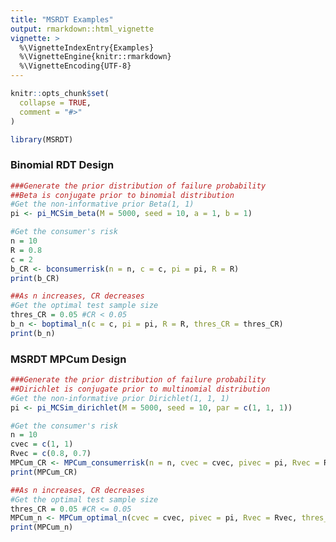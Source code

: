 ---
title: "MSRDT Examples"
output: rmarkdown::html_vignette
vignette: >
  %\VignetteIndexEntry{Examples}
  %\VignetteEngine{knitr::rmarkdown}
  %\VignetteEncoding{UTF-8}
---

```{r, include = FALSE}
knitr::opts_chunk$set(
  collapse = TRUE,
  comment = "#>"
)
```

```{r setup}
library(MSRDT)
```

### Binomial RDT Design
```{r}
###Generate the prior distribution of failure probability
##Beta is conjugate prior to binomial distribution
#Get the non-informative prior Beta(1, 1)
pi <- pi_MCSim_beta(M = 5000, seed = 10, a = 1, b = 1)

#Get the consumer's risk
n = 10
R = 0.8
c = 2
b_CR <- bconsumerrisk(n = n, c = c, pi = pi, R = R)
print(b_CR)

##As n increases, CR decreases
#Get the optimal test sample size
thres_CR = 0.05 #CR < 0.05
b_n <- boptimal_n(c = c, pi = pi, R = R, thres_CR = thres_CR)
print(b_n)
```

### MSRDT MPCum Design
```{r}
###Generate the prior distribution of failure probability
##Dirichlet is conjugate prior to multinomial distribution
#Get the non-informative prior Dirichlet(1, 1, 1)
pi <- pi_MCSim_dirichlet(M = 5000, seed = 10, par = c(1, 1, 1))

#Get the consumer's risk
n = 10
cvec = c(1, 1)
Rvec = c(0.8, 0.7)
MPCum_CR <- MPCum_consumerrisk(n = n, cvec = cvec, pivec = pi, Rvec = Rvec)
print(MPCum_CR)

##As n increases, CR decreases
#Get the optimal test sample size
thres_CR = 0.05 #CR <= 0.05
MPCum_n <- MPCum_optimal_n(cvec = cvec, pivec = pi, Rvec = Rvec, thres_CR = thres_CR)
print(MPCum_n)
```

